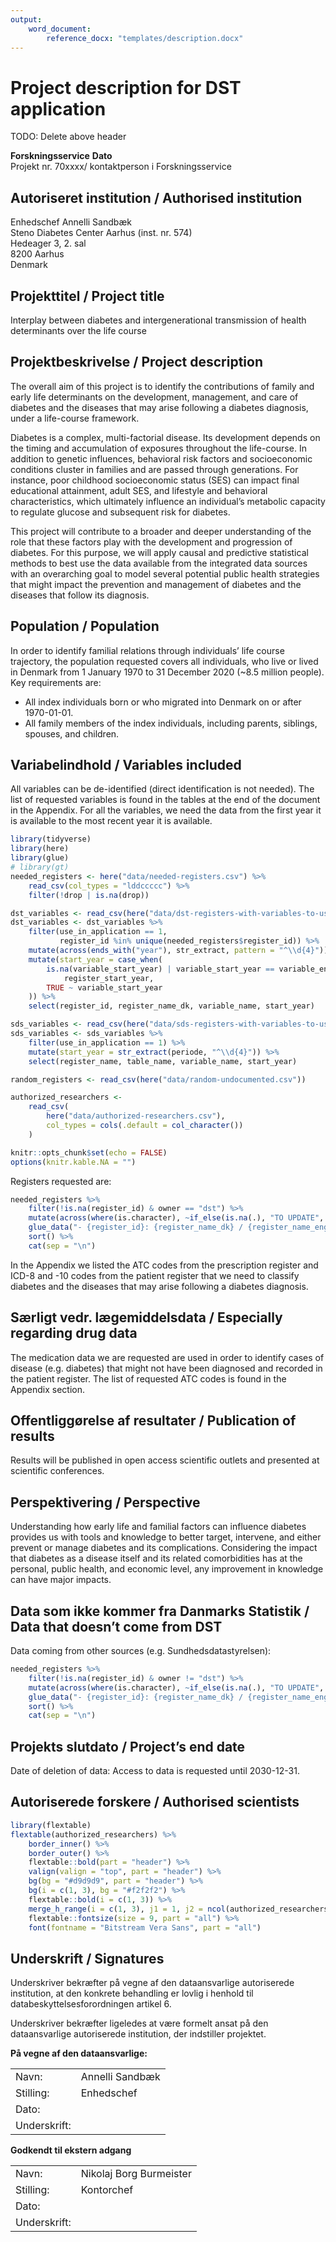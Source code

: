 ```yaml
---
output: 
    word_document: 
        reference_docx: "templates/description.docx"
---
```


# Project description for DST application
TODO: Delete above header

**Forskningsservice**                     **Dato**  
Projekt nr. 70xxxx/ kontaktperson i Forskningsservice

## Autoriseret institution / Authorised institution

Enhedschef Annelli Sandbæk  
Steno Diabetes Center Aarhus (inst. nr. 574)  
Hedeager 3, 2. sal  
8200 Aarhus  
Denmark  

## Projekttitel / Project title

Interplay between diabetes and intergenerational transmission of health determinants over the life course

## Projektbeskrivelse / Project description

The overall aim of this project is to identify the contributions of family and
early life determinants on the development, management, and care of diabetes and
the diseases that may arise following a diabetes diagnosis, under a life-course
framework.

Diabetes is a complex, multi-factorial disease. Its development depends on the
timing and accumulation of exposures throughout the life-course. In addition to
genetic influences, behavioral risk factors and socioeconomic conditions cluster
in families and are passed through generations. For instance, poor childhood
socioeconomic status (SES) can impact final educational attainment, adult SES,
and lifestyle and behavioral characteristics, which ultimately influence an
individual's metabolic capacity to regulate glucose and subsequent risk for
diabetes.

This project will contribute to a broader and deeper understanding of the role
that these factors play with the development and progression of diabetes. For
this purpose, we will apply causal and predictive statistical methods to best
use the data available from the integrated data sources with an overarching goal
to model several potential public health strategies that might impact the
prevention and management of diabetes and the diseases that follow its
diagnosis. 

<!-- A key feature to this project is the integration of external data -->
<!-- sources, such as longitudinal cohort studies, with the register data. -->

## Population / Population

In order to identify familial relations through individuals' life course trajectory,
the population requested covers all individuals, who live or lived in Denmark 
from 1 January 1970 to 31 December 2020 (~8.5 million people). Key requirements are:

- All index individuals born or who migrated into Denmark on or after 1970-01-01.
- All family members of the index individuals, including parents, siblings,
spouses, and children.

## Variabelindhold / Variables included

All variables can be de-identified (direct identification is not needed). The
list of requested variables is found in the tables at the end of the document in 
the Appendix. For all the variables, we need the data from the first year it is
available to the most recent year it is available. 

```r
library(tidyverse)
library(here)
library(glue)
# library(gt)
needed_registers <- here("data/needed-registers.csv") %>% 
    read_csv(col_types = "lddccccc") %>% 
    filter(!drop | is.na(drop))

dst_variables <- read_csv(here("data/dst-registers-with-variables-to-use.csv"))
dst_variables <- dst_variables %>%
    filter(use_in_application == 1,
           register_id %in% unique(needed_registers$register_id)) %>% 
    mutate(across(ends_with("year"), str_extract, pattern = "^\\d{4}")) %>% 
    mutate(start_year = case_when(
        is.na(variable_start_year) | variable_start_year == variable_end_year ~
            register_start_year,
        TRUE ~ variable_start_year
    )) %>% 
    select(register_id, register_name_dk, variable_name, start_year)

sds_variables <- read_csv(here("data/sds-registers-with-variables-to-use.csv"))
sds_variables <- sds_variables %>% 
    filter(use_in_application == 1) %>% 
    mutate(start_year = str_extract(periode, "^\\d{4}")) %>% 
    select(register_name, table_name, variable_name, start_year)

random_registers <- read_csv(here("data/random-undocumented.csv"))

authorized_researchers <-
    read_csv(
        here("data/authorized-researchers.csv"),
        col_types = cols(.default = col_character())
    )

knitr::opts_chunk$set(echo = FALSE)
options(knitr.kable.NA = "")
```

Registers requested are:

```r
needed_registers %>% 
    filter(!is.na(register_id) & owner == "dst") %>% 
    mutate(across(where(is.character), ~if_else(is.na(.), "TO UPDATE", .))) %>% 
    glue_data("- {register_id}: {register_name_dk} / {register_name_english}") %>% 
    sort() %>% 
    cat(sep = "\n")
```

In the Appendix we listed the ATC codes from the prescription register and ICD-8
and -10 codes from the patient register that we need to classify diabetes 
and the diseases that may arise following a diabetes diagnosis.

<!-- Please also include information on external data or own survey data if such -->
<!-- data is part of the project. In such cases please include approval from the -->
<!-- Danish Protection Agency. -->

## Særligt vedr. lægemiddelsdata / Especially regarding drug data 

The medication data we are requested are used in order to identify cases of disease
(e.g. diabetes) that might not have been diagnosed and recorded in the patient register.
The list of requested ATC codes is found in the Appendix section.

<!--
Only to be filled in if the project is to use drug data. Research projects that
must use data from the Medicines Database must be approved by the Danish Health
and Medicines Authority. The approval process takes place via a contact person
in Forskningsservice. Drug data may only be used for the purpose described in
this project setting. If drug data is to be used for other purposes, a renewed
approval from the Danish Health and Medicines Authority is required.
-->

## Offentliggørelse af resultater / Publication of results

Results will be published in open access scientific outlets and presented at
scientific conferences.

## Perspektivering / Perspective

Understanding how early life and familial factors can influence diabetes provides
us with tools and knowledge to better target, intervene, and either
prevent or manage diabetes and its complications. Considering the impact that
diabetes as a disease itself and its related comorbidities has at the personal,
public health, and economic level, any improvement in knowledge can have major 
impacts.

<!-- A description of what knowledge of societal relevance this study can contribute. -->

## Data som ikke kommer fra Danmarks Statistik / Data that doesn't come from DST

Data coming from other sources (e.g. Sundhedsdatastyrelsen):

<!--
List cohorts:

- Diet, Cancer, and Health study. Next Generation Study
- ADDITION, ADDITION-PRO cohort studies
    - Some ideas: Family characteristics and diabetes control.
- Inter99
- CORE Trial (Check your health study. This is a household intervention)
- The Danish National Health survey (2010, 2013 and 2017)
    - See: https://www.danishhealthdata.com/find-health-data/Danskernes-sundhed Data
    administrator: National Institute of Public Health, SDU, application here:
    http://www.danskernessundhed.dk/Spoergeskema
-->
    
```r
needed_registers %>% 
    filter(!is.na(register_id) & owner != "dst") %>% 
    mutate(across(where(is.character), ~if_else(is.na(.), "TO UPDATE", .))) %>% 
    glue_data("- {register_id}: {register_name_dk} / {register_name_english}") %>% 
    sort() %>% 
    cat(sep = "\n")
```

## Projekts slutdato / Project's end date

Date of deletion of data: Access to data is requested until 2030-12-31.

\newpage

## Autoriserede forskere / Authorised scientists

```r
library(flextable)
flextable(authorized_researchers) %>% 
    border_inner() %>% 
    border_outer() %>% 
    flextable::bold(part = "header") %>% 
    valign(valign = "top", part = "header") %>% 
    bg(bg = "#d9d9d9", part = "header") %>% 
    bg(i = c(1, 3), bg = "#f2f2f2") %>% 
    flextable::bold(i = c(1, 3)) %>% 
    merge_h_range(i = c(1, 3), j1 = 1, j2 = ncol(authorized_researchers)) %>% 
    flextable::fontsize(size = 9, part = "all") %>% 
    font(fontname = "Bitstream Vera Sans", part = "all")
```

\newpage

## Underskrift / Signatures

Underskriver bekræfter på vegne af den dataansvarlige autoriserede institution,
at den konkrete behandling er lovlig i henhold til databeskyttelsesforordningen
artikel 6.

Underskriver bekræfter ligeledes at være formelt ansat på den dataansvarlige
autoriserede institution, der indstiller projektet.

**På vegne af den dataansvarlige:**

| | |
|--|--|
|Navn: |Annelli Sandbæk|
|Stilling: |Enhedschef|
|Dato: | |
|Underskrift:| |

**Godkendt til ekstern adgang**

| | |
|--|--|
|Navn: | Nikolaj Borg Burmeister |
|Stilling: | Kontorchef |
|Dato: | |
|Underskrift:| |
